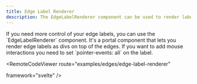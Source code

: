 ```yaml
---
title: Edge Label Renderer
description: The EdgeLabelRenderer component can be used to render labels
---
```



<ExampleLayout>
If you need more control of your edge labels, you can use the `EdgeLabelRenderer` component. It's a portal component that lets you render edge labels as divs on top of the edges. If you want to add mouse interactions you need to set `pointer-events: all` on the label.

<RemoteCodeViewer
  route="examples/edges/edge-label-renderer"
  
  framework="svelte"
/>
</ExampleLayout>
